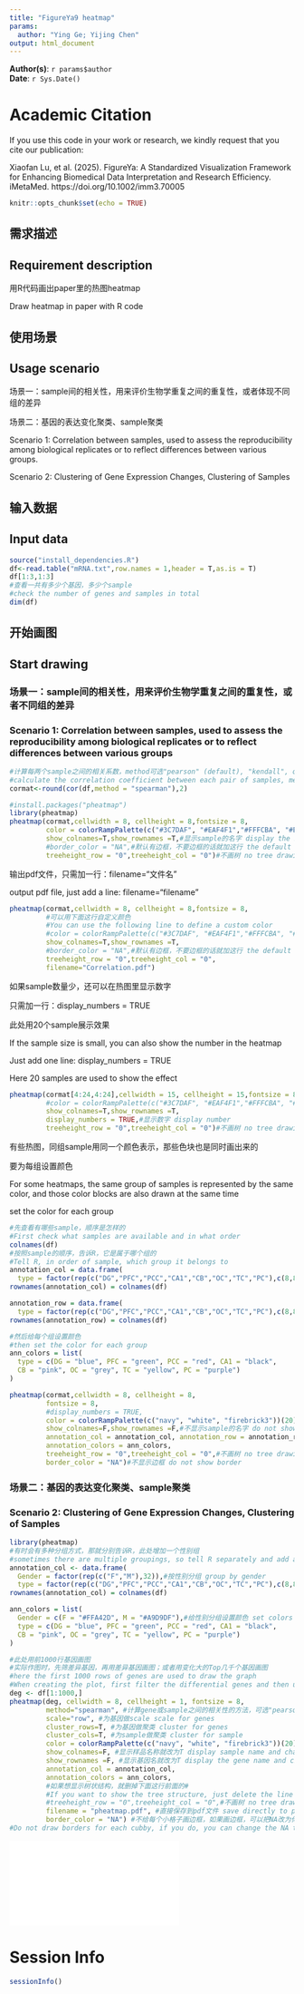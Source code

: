 ```yaml
---
title: "FigureYa9 heatmap"
params:
  author: "Ying Ge; Yijing Chen"
output: html_document
---
```


**Author(s)**: `r params$author`  
**Date**: `r Sys.Date()`  


# Academic Citation
If you use this code in your work or research, we kindly request that you cite our publication:

Xiaofan Lu, et al. (2025). FigureYa: A Standardized Visualization Framework for Enhancing Biomedical Data Interpretation and Research Efficiency. iMetaMed. https://doi.org/10.1002/imm3.70005

```r
knitr::opts_chunk$set(echo = TRUE)
```

## 需求描述
## Requirement description

用R代码画出paper里的热图heatmap

Draw heatmap in paper with R code 

## 使用场景
## Usage scenario

场景一：sample间的相关性，用来评价生物学重复之间的重复性，或者体现不同组的差异

场景二：基因的表达变化聚类、sample聚类

Scenario 1: Correlation between samples, used to assess the reproducibility among biological replicates or to reflect differences between various groups.

Scenario 2: Clustering of Gene Expression Changes, Clustering of Samples

## 输入数据
## Input data

```r
source("install_dependencies.R")
df<-read.table("mRNA.txt",row.names = 1,header = T,as.is = T)
df[1:3,1:3]
#查看一共有多少个基因，多少个sample
#check the number of genes and samples in total
dim(df)
```

## 开始画图
## Start drawing

### 场景一：sample间的相关性，用来评价生物学重复之间的重复性，或者不同组的差异
### Scenario 1: Correlation between samples, used to assess the reproducibility among biological replicates or to reflect differences between various groups

```r
#计算每两个sample之间的相关系数，method可选"pearson" (default), "kendall", or "spearman"
#calculate the correlation coefficient between each pair of samples, method can be "pearson" (default), "kendall", or "spearman"
cormat<-round(cor(df,method = "spearman"),2)

#install.packages("pheatmap")
library(pheatmap)
pheatmap(cormat,cellwidth = 8, cellheight = 8,fontsize = 8,
         color = colorRampPalette(c("#3C7DAF", "#EAF4F1","#FFFCBA", "#E83140"))(20),
         show_colnames=T,show_rownames =T,#显示sample的名字 display the name of the sample
         #border_color = "NA",#默认有边框，不要边框的话就加这行 the default is to have a border, add this line if you don't want a border
         treeheight_row = "0",treeheight_col = "0")#不画树 no tree drawing
```

输出pdf文件，只需加一行：filename="文件名"

output pdf file, just add a line: filename="filename”

```r
pheatmap(cormat,cellwidth = 8, cellheight = 8,fontsize = 8,
         #可以用下面这行自定义颜色
         #You can use the following line to define a custom color
         #color = colorRampPalette(c("#3C7DAF", "#EAF4F1","#FFFCBA", "#E83140"))(20),
         show_colnames=T,show_rownames =T,
         #border_color = "NA",#默认有边框，不要边框的话就加这行 the default is to have a border, add this line if you don't want a border
         treeheight_row = "0",treeheight_col = "0",
         filename="Correlation.pdf")
```

如果sample数量少，还可以在热图里显示数字

只需加一行：display_numbers = TRUE

此处用20个sample展示效果

If the sample size is small, you can also show the number in the heatmap

Just add one line: display_numbers = TRUE

Here 20 samples are used to show the effect

```r
pheatmap(cormat[4:24,4:24],cellwidth = 15, cellheight = 15,fontsize = 8,
         #color = colorRampPalette(c("#3C7DAF", "#EAF4F1","#FFFCBA", "#E83140"))(20),
         show_colnames=T,show_rownames =T,
         display_numbers = TRUE,#显示数字 display number
         treeheight_row = "0",treeheight_col = "0")#不画树 no tree drawing
```

有些热图，同组sample用同一个颜色表示，那些色块也是同时画出来的

要为每组设置颜色

For some heatmaps, the same group of samples is represented by the same color, and those color blocks are also drawn at the same time

set the color for each group

```r
#先查看有哪些sample，顺序是怎样的
#First check what samples are available and in what order
colnames(df)
#按照sample的顺序，告诉R，它是属于哪个组的
#Tell R, in order of sample, which group it belongs to
annotation_col = data.frame(
  type = factor(rep(c("DG","PFC","PCC","CA1","CB","OC","TC","PC"),c(8,8,8,8,8,8,8,8))))
rownames(annotation_col) = colnames(df)

annotation_row = data.frame(
  type = factor(rep(c("DG","PFC","PCC","CA1","CB","OC","TC","PC"),c(8,8,8,8,8,8,8,8))))
rownames(annotation_row) = colnames(df)

#然后给每个组设置颜色
#then set the color for each group
ann_colors = list(
  type = c(DG = "blue", PFC = "green", PCC = "red", CA1 = "black",
  CB = "pink", OC = "grey", TC = "yellow", PC = "purple")
)

pheatmap(cormat,cellwidth = 8, cellheight = 8,
         fontsize = 8,
         #display_numbers = TRUE,
         color = colorRampPalette(c("navy", "white", "firebrick3"))(20),
         show_colnames=F,show_rownames =F,#不显示sample的名字 do not show the name of the sample
         annotation_col = annotation_col, annotation_row = annotation_row,
         annotation_colors = ann_colors,
         treeheight_row = "0",treeheight_col = "0",#不画树 no tree drawing
         border_color = "NA")#不显示边框 do not show border
```

### 场景二：基因的表达变化聚类、sample聚类
### Scenario 2: Clustering of Gene Expression Changes, Clustering of Samples

```r
library(pheatmap)
#有时会有多种分组方式，那就分别告诉R，此处增加一个性别组
#sometimes there are multiple groupings, so tell R separately and add a gender group here
annotation_col <- data.frame(
  Gender = factor(rep(c("F","M"),32)),#按性别分组 group by gender
  type = factor(rep(c("DG","PFC","PCC","CA1","CB","OC","TC","PC"),c(8,8,8,8,8,8,8,8))))
rownames(annotation_col) = colnames(df)

ann_colors = list(
  Gender = c(F = "#FFA42D", M = "#A9D9DF"),#给性别分组设置颜色 set colors for gender grouping
  type = c(DG = "blue", PFC = "green", PCC = "red", CA1 = "black",
  CB = "pink", OC = "grey", TC = "yellow", PC = "purple")
)

#此处用前1000行基因画图
#实际作图时，先筛差异基因，再用差异基因画图；或者用变化大的Top几千个基因画图
#here the first 1000 rows of genes are used to draw the graph
#When creating the plot, first filter the differential genes and then use them for plotting; alternatively, use the top few thousand genes with the most significant changes for plotting.
deg <- df[1:1000,]
pheatmap(deg, cellwidth = 8, cellheight = 1, fontsize = 8,
         method="spearman", #计算gene或sample之间的相关性的方法，可选"pearson" method to calculate correlation between genes or samples, optionally “pearson”. (default), "kendall", or "spearman"
         scale="row", #为基因做scale scale for genes
         cluster_rows=T, #为基因做聚类 cluster for genes
         cluster_cols=T, #为sample做聚类 cluster for sample
         color = colorRampPalette(c("navy", "white", "firebrick3"))(20), #自定义颜色 custom color
         show_colnames=F, #显示样品名称就改为T display sample name and change it to T
         show_rownames =F, #显示基因名就改为T display the gene name and change it to T
         annotation_col = annotation_col,
         annotation_colors = ann_colors,
         #如果想显示树状结构，就删掉下面这行前面的#
         #If you want to show the tree structure, just delete the line below#
         #treeheight_row = "0",treeheight_col = "0",#不画树 no tree drawing
         filename = "pheatmap.pdf", #直接保存到pdf文件 save directly to pdf file
         border_color = "NA") #不给每个小格子画边框，如果画边框，可以把NA改为你想要的颜色
#Do not draw borders for each cubby, if you do, you can change the NA to the color you want
```

![](pheatmap.pdf)

# Session Info

```r
sessionInfo()
```